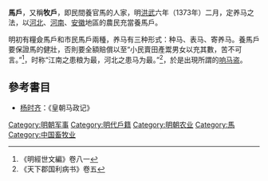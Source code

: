 '''馬戶'''，又稱'''牧戶'''，即民間養官馬的人家，明[[洪武|洪武]]六年（1373年）二月，定养马之法，以[[河北|河北]]、[[河南|河南]]、[[安徽|安徽]]地區的農民充當養馬戶。

明初有糧僉馬戶和市民馬戶兩種，养马有三种形式：种马、表马、寄养马。養馬戶要保證馬的健壯，否則要全額賠償以至“小民賣田產鬻男女以充其數，苦不可言。”<ref>《明經世文編》卷八一</ref>，时称“江南之患粮为最，河北之患马为最。”<ref>《天下郡国利病书》卷五</ref>，於是出現所謂的[[響馬|响马盗]]。

==參考書目==
{{reflist}}
* [[杨时齐|杨时齐]]：《皇朝马政记》

[[Category:明朝军事|Category:明朝军事]]
[[Category:明代戶籍|Category:明代戶籍]]
[[Category:明朝农业|Category:明朝农业]]
[[Category:馬|Category:馬]]
[[Category:中国畜牧业|Category:中国畜牧业]]